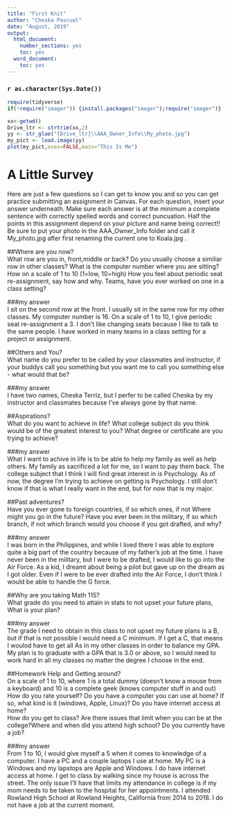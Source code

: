 ---
title: "First Knit"
author: "Cheska Pascual"
date: "August, 2019"
output:
  html_document:
    number_sections: yes
    toc: yes
  word_document:
    toc: yes
---

### `r as.character(Sys.Date())`

```{r include=FALSE,echo=FALSE}
require(tidyverse)
if(!require("imager")) {install.packages("imager");require("imager")}

```

```{r echo=FALSE,out.width='100%'}
xx<-getwd()
Drive_ltr <- strtrim(xx,2)
yy <- str_glue("{Drive_ltr}\\AAA_Owner_Info\\My_photo.jpg")
my_pict <- load.image(yy)
plot(my_pict,axes=FALSE,main="This Is Me")
```

# A Little Survey

Here are just a few questions so I can get to know you and so you can get practice submitting an assignment in Canvas.  For each question, insert your answer underneath. Make sure each answer is at the minimum a complete sentence with correctly spelled words and correct puncuation. Half the points in this assignment depend on your picture and name being correct!!  Be sure to put your photo in the AAA_Owner_Info folder and call it My_photo.jpg after first renaming the current one to Koala.jpg . 

##Where are you now?  
What row are you in, front,middle or back?  Do you usually choose a similiar row in other classes? What is the computer number where you are sitting?  How on a scale of 1 to 10 (1=low, 10=high) How you feel about periodic seat re-assignment, say how and why. Teams, have you ever worked on one in a class setting?  

###my answer     
I sit on the second row at the front. I usually sit in the same row for my other classes. My computer number is 16. On a scale of 1 to 10, I give periodic seat re-assignment a 3. I don't like changing seats because I like to talk to the same people. I have worked in many teams in a class setting for a project or assignment. 
   
     


##Others and You?   
What name do you prefer to be called by your classmates and instructor, if your buddys call you something but you want me to call you something else - what would that be? 

###my answer     
I have two names, Cheska Terriz, but I perfer to be called Cheska by my instructor and classmates because I've always gone by that name.    
   
 




##Aspirations?   
What do you want to achieve in life?  What college subject do you think would be of the greatest interest to you? What degree or certificate are you trying to achieve?

###my answer     
What I want to achive in life is to be able to help my family as well as help others. My family as sacrificed a lot for me, so I want to pay them back. The college subject that I think I will find great interest in is Psychology. As of now, the degree I'm trying to achieve on getting is Psychology. I still don't know if that is what I really want in the end, but for now that is my major.    
   
 




##Past adventures?  
Have you ever gone to foreign countries, if so which ones, if not Where might you go in the future?  Have you ever been in the military, if so which branch, if not which branch would you choose if you got drafted, and why?

###my answer     
I was born in the Philippines, and while I lived there I was able to explore quite a big part of the country because of my father's job at the time. I have never been in the military, but I were to be drafted, I would like to go into the Air Force. As a kid, I dreamt about being a pilot but gave up on the dream as I got older. Even if I were to be ever drafted into the Air Force, I don't think I would be able to handle the G force.    
   
  




##Why are you taking Math 115?  
What grade do you need to attain in stats to not upset your future plans, What is your plan?
 

###my answer     
The grade I need to obtain in this class to not upset my future plans is a B, but if that is not possible I would need a C minimum. If I get a C, that means I woulod have to get all As in my other classes in order to balance my GPA. My plan is to graduate with a GPA that is 3.0 or above, so I would need to work hard in all my classes no matter the degree I choose in the end.   
   
 





##Homework Help and Getting around?  
On a scale of 1 to 10, where 1 is a total dummy (doesn't know a mouse from a keyboard) and 10 is a complete geek (knows computer stuff in and out) How do you rate yourself?  Do you have a computer you can use at home? If so, what kind is it (windows, Apple, Linux)? Do you have internet access at home?  
How do you get to class? Are there issues that limit when you can be at the college?Where and when did you attend high school?  Do you currently have a job?

###my answer   
From 1 to 10, I would give myself a 5 when it comes to knowledge of a computer. I have a PC and a couple laptops I use at home. My PC is a Windows and my lapstops are Apple and Windows. I do have internet access at home. I get to class by walking since my house is across the street. The only issue I'll have that limits my attendance in college is if my mom needs to be taken to the hospital for her appointments. I attended Rowland High School at Rowland Heights, California from 2014 to 2018. I do not have a job at the current moment.     
   
  




